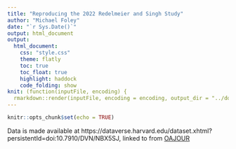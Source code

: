 ```yaml
---
title: "Reproducing the 2022 Redelmeier and Singh Study"
author: "Michael Foley"
date: "`r Sys.Date()`"
output: html_document
output: 
  html_document:
    css: "style.css"
    theme: flatly
    toc: true
    toc_float: true
    highlight: haddock
    code_folding: show
knit: (function(inputFile, encoding) {
  rmarkdown::render(inputFile, encoding = encoding, output_dir = "../docs") })
---
```


```r
knitr::opts_chunk$set(echo = TRUE)
```

Data is made available at https://dataverse.harvard.edu/dataset.xhtml?persistentId=doi:10.7910/DVN/NBX5SJ, linked to from [OAJOUR](https://openaccess.oajour.info/2022/04/13/long-term-mortality-of-academy-award-winning-actors-and-actresses/.)

